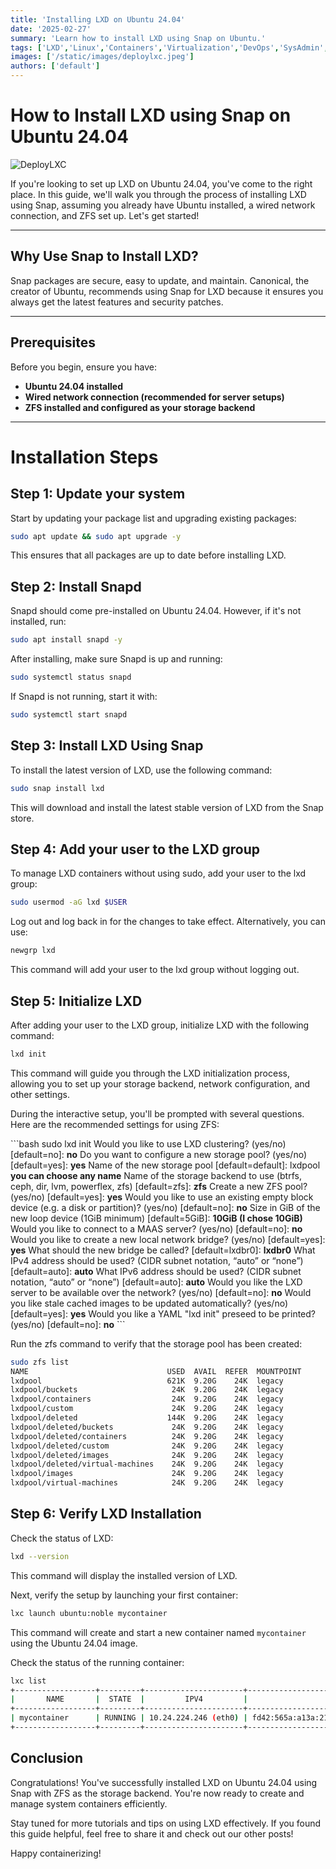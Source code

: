 ```yaml
---
title: 'Installing LXD on Ubuntu 24.04'
date: '2025-02-27'
summary: 'Learn how to install LXD using Snap on Ubuntu.'
tags: ['LXD','Linux','Containers','Virtualization','DevOps','SysAdmin','Ubuntu']
images: ['/static/images/deploylxc.jpeg']
authors: ['default']
---
```


# How to Install LXD using Snap on Ubuntu 24.04

![DeployLXC](/static/images/deploylxc.jpeg)

If you're looking to set up LXD on Ubuntu 24.04, you've come to the right place. In this guide, we'll walk you through the process of 
installing LXD using Snap, assuming you already have Ubuntu installed, a wired network connection, and ZFS set up. Let's get started!

---

## Why Use Snap to Install LXD?

Snap packages are secure, easy to update, and maintain. Canonical, the creator of Ubuntu, recommends using Snap for LXD because it 
ensures you always get the latest features and security patches.

---

## Prerequisites

Before you begin, ensure you have:

- **Ubuntu 24.04 installed**
- **Wired network connection (recommended for server setups)**
- **ZFS installed and configured as your storage backend**

---

# Installation Steps

## Step 1: Update your system

Start by updating your package list and upgrading existing packages:

```bash
sudo apt update && sudo apt upgrade -y
```
This ensures that all packages are up to date before installing LXD.

## Step 2: Install Snapd

Snapd should come pre-installed on Ubuntu 24.04. However, if it's not installed, run:

```bash
sudo apt install snapd -y
```
After installing, make sure Snapd is up and running:

```bash
sudo systemctl status snapd
```
If Snapd is not running, start it with:

```bash
sudo systemctl start snapd
```
## Step 3: Install LXD Using Snap

To install the latest version of LXD, use the following command:

```bash
sudo snap install lxd
```
This will download and install the latest stable version of LXD from the Snap store.

## Step 4: Add your user to the LXD group

To manage LXD containers without using sudo, add your user to the lxd group:

```bash
sudo usermod -aG lxd $USER
```
Log out and log back in for the changes to take effect. Alternatively, you can use:

```bash
newgrp lxd
```
This command will add your user to the lxd group without logging out.

## Step 5: Initialize LXD

After adding your user to the LXD group, initialize LXD with the following command:

```bash
lxd init
```
This command will guide you through the LXD initialization process, allowing you to set up your storage backend, network configuration, and other settings.

During the interactive setup, you'll be prompted with several questions. Here are the recommended settings for using ZFS:

\`\`\`bash
sudo lxd init
Would you like to use LXD clustering? (yes/no) [default=no]: **no**
Do you want to configure a new storage pool? (yes/no) [default=yes]: **yes**
Name of the new storage pool [default=default]: lxdpool **you can choose any name**
Name of the storage backend to use (btrfs, ceph, dir, lvm, powerflex, zfs) [default=zfs]: **zfs**
Create a new ZFS pool? (yes/no) [default=yes]: **yes**
Would you like to use an existing empty block device (e.g. a disk or partition)? (yes/no) [default=no]: **no**
Size in GiB of the new loop device (1GiB minimum) [default=5GiB]: **10GiB (I chose 10GiB)**
Would you like to connect to a MAAS server? (yes/no) [default=no]: **no**
Would you like to create a new local network bridge? (yes/no) [default=yes]:  **yes**
What should the new bridge be called? [default=lxdbr0]: **lxdbr0**
What IPv4 address should be used? (CIDR subnet notation, “auto” or “none”) [default=auto]: **auto**
What IPv6 address should be used? (CIDR subnet notation, “auto” or “none”) [default=auto]: **auto**
Would you like the LXD server to be available over the network? (yes/no) [default=no]: **no**
Would you like stale cached images to be updated automatically? (yes/no) [default=yes]: **yes**
Would you like a YAML "lxd init" preseed to be printed? (yes/no) [default=no]: **no**
\`\`\`

Run the zfs command to verify that the storage pool has been created:

```bash
sudo zfs list
NAME                               USED  AVAIL  REFER  MOUNTPOINT
lxdpool                            621K  9.20G    24K  legacy
lxdpool/buckets                     24K  9.20G    24K  legacy
lxdpool/containers                  24K  9.20G    24K  legacy
lxdpool/custom                      24K  9.20G    24K  legacy
lxdpool/deleted                    144K  9.20G    24K  legacy
lxdpool/deleted/buckets             24K  9.20G    24K  legacy
lxdpool/deleted/containers          24K  9.20G    24K  legacy
lxdpool/deleted/custom              24K  9.20G    24K  legacy
lxdpool/deleted/images              24K  9.20G    24K  legacy
lxdpool/deleted/virtual-machines    24K  9.20G    24K  legacy
lxdpool/images                      24K  9.20G    24K  legacy
lxdpool/virtual-machines            24K  9.20G    24K  legacy
```

## Step 6: Verify LXD Installation

Check the status of LXD:

```bash
lxd --version
```
This command will display the installed version of LXD.

Next, verify the setup by launching your first container:

```bash
lxc launch ubuntu:noble mycontainer
```
This command will create and start a new container named `mycontainer` using the Ubuntu 24.04 image.

Check the status of the running container:

```bash
lxc list
+------------------+---------+----------------------+-----------------------------------------------+-----------+-----------+
|       NAME       |  STATE  |         IPV4         |                     IPV6                      |   TYPE    | SNAPSHOTS |
+------------------+---------+----------------------+-----------------------------------------------+-----------+-----------+
| mycontainer      | RUNNING | 10.24.224.246 (eth0) | fd42:565a:a13a:21ec:216:3eff:fee8:84e7 (eth0) | CONTAINER | 0         |
+------------------+---------+----------------------+-----------------------------------------------+-----------+-----------+
```
## Conclusion

Congratulations! You've successfully installed LXD on Ubuntu 24.04 using Snap with ZFS as the storage backend. You're now ready to create and manage 
system containers efficiently.  

Stay tuned for more tutorials and tips on using LXD effectively. If you found this guide helpful, feel free to share it and check out our other posts!  

Happy containerizing!


